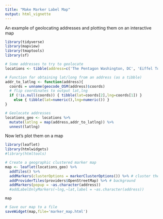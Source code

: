 ```yaml
---
title: "Make Marker Label Map"
output: html_vignette
---
```


An example of geolocating addresses and plotting them on an interactive map

```r
library(tidyverse)
library(mapview)
library(tmaptools)
library(sf)

# Some addresses to try to geolocate
locations <- tibble(address=c('The Pentagon Washington, DC', 'Eiffel Tower, Paris','1600 Pennsylvania Ave, Washington, DC', 'Statue of Liberty', 'Old North Church, Boston, MA', 'Washington Monument, Washington, DC','The Grand Canyon','The Colosseum, Rome, Italy','The Capitol, Washington, DC'))

# Function for obtaining lat/long from an address (as a tibble)
addr_to_latlng <- function(address){
  coords = unname(geocode_OSM(address)$coords)
  # flip coordinates to output lat,lng
  if (!is.null(coords)) { tibble(lat=coords[2],lng=coords[1]) }
    else { tibble(lat=numeric(),lng=numeric()) }
}

# Geolocate addresses
locations_geo <- locations %>%
  mutate(latlng = map(address,addr_to_latlng)) %>%
  unnest(latlng)

```

Now let's plot them on a map

```r
library(leaflet)
library(htmlwidgets)
#library(htmltools)

# Create a geographic clustered marker map
map <- leaflet(locations_geo) %>%
  addTiles() %>%
  addMarkers(clusterOptions = markerClusterOptions()) %>% # cluster the markers
  addProviderTiles(providers$OpenStreetMap) %>% # background
  addMarkers(popup = ~as.character(address)) 
  #addLabelOnlyMarkers(~lng,~lat,label = ~as.character(address))

map

# Save our map to a file
saveWidget(map,file='marker_map.html')
```

